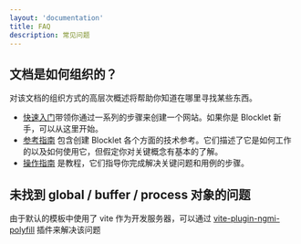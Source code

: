 ```yaml
---
layout: 'documentation'
title: FAQ
description: 常见问题
---
```


## 文档是如何组织的？

对该文档的组织方式的高层次概述将帮助你知道在哪里寻找某些东西。

- [快速入门](/docs/zh/quick-start)带领你通过一系列的步骤来创建一个网站。如果你是 Blocklet 新手，可以从这里开始。
- [参考指南](/docs/zh/reference/blocklet-structure) 包含创建 Blocklet 各个方面的技术参考。它们描述了它是如何工作的以及如何使用它，但假定你对关键概念有基本的了解。
- [操作指南](/docs/zh/how-to/create-single-blocklet) 是教程，它们指导你完成解决关键问题和用例的步骤。

## 未找到 global / buffer / process 对象的问题

由于默认的模板中使用了 vite 作为开发服务器，可以通过 [vite-plugin-ngmi-polyfill](https://www.npmjs.com/package/vite-plugin-ngmi-polyfill) 插件来解决该问题

